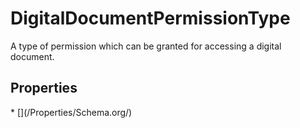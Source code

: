 # DigitalDocumentPermissionType

A type of permission which can be granted for accessing a digital document.

## Properties

<Grid>
* [](/Properties/Schema.org/)

</Grid>

